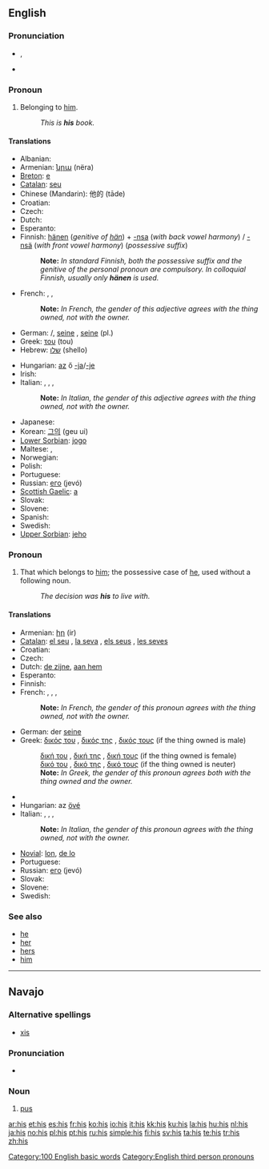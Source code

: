 {{wikipedia}}
{{also|His}}
==English==

{{rank|that|was|he|10|his|with|is|it}}

===Pronunciation===
* {{IPA|/hɪz/}}, {{SAMPA|/hIz/}}
* {{audio|en-us-his.ogg|Audio (US)}}
*: {{rhymes|ɪz}}

===Pronoun===
{{en-pron|desc=possessive pronoun}}

# {{context|attributive}} Belonging to [[him]].
#: ''This is '''his''' book.''

====Translations====
{{trans-top|attributive: belonging to him}}
* Albanian: {{t-|sq|tij|xs=Albanian}}
* Armenian: [[նրա]] (nëra)
* [[Breton]]: [[e]]
* [[Catalan]]: [[seu]]
* Chinese (Mandarin): 他的 (tāde)
* Croatian: {{t-|hr|svoj}}
* Czech: {{t+|cs|jeho}}
* Dutch: {{t+|nl|zijn|m}}
* Esperanto: {{t+|eo|lia|xs=Esperanto}}
* Finnish: [[hänen]] (''genitive of [[hän]]'') + [[-nsa#Finnish|-nsa]] (''with back vowel harmony'') / [[-nsä#Finnish|-nsä]] (''with front vowel harmony'') (''possessive suffix'')
*: '''Note: ''' ''In standard Finnish, both the possessive suffix and the genitive of the personal pronoun are compulsory. In colloquial Finnish, usually only '''hänen''' is used.''
* French: {{t+|fr|son|m}}, {{t+|fr|sa|f}}, {{t+|fr|ses|p}}
*: '''Note: ''' ''In French, the gender of this adjective agrees with the thing owned, not with the owner.''
* German: {{t+|de|sein}} {{m}}/{{n}}, [[seine]] {{f}}, [[seine]] (pl.)
* Greek: [[του]] (tou) {{m}}
* Hebrew: [[שלו]] (shello)
{{trans-mid}}
* Hungarian: [[az]] ő [[-ja]]/[[-je]]
* Irish: {{t+|ga|a|xs=Irish}}
* Italian: {{t+|it|suo|m}}, {{t+|it|sua|f}}, {{t+|it|suoi|p}}, {{t-|it|sue|f|p}}
*: '''Note: ''' ''In Italian, the gender of this adjective agrees with the thing owned, not with the owner.''
* Japanese: {{t-|ja|彼の|sc=Jpan}}
* Korean: [[그의]] (geu ui)
* [[Lower Sorbian]]: [[jogo]]
* Maltese: {{t-|mt|tiegħu|xs=Maltese}}, {{t-|mt|tagħhom|p|xs=Maltese}}
* Norwegian: {{t-|no|hans}}
* Polish: {{t+|pl|jego}}
* Portuguese: {{t+|pt|seu}}
* Russian: [[его]] (jevó)
* [[Scottish Gaelic]]: [[a]]
* Slovak: {{t-|sk|jeho}}
* Slovene: {{t-|sl|svoj}}
* Spanish: {{t+|es|su}}
* Swedish: {{t+|sv|hans}}
* [[Upper Sorbian]]: [[jeho#Upper Sorbian|jeho]]
{{trans-bottom}}

===Pronoun===
{{en-pron|desc=possessive pronoun}}

# That which belongs to [[him]]; the possessive case of [[he]], used without a following noun.
#: ''The decision was '''his''' to live with.''

====Translations====
{{trans-top|that which belongs to him}}
* Armenian: [[իր]] (ir)
* [[Catalan]]: [[el seu]] {{m}}, [[la seva]] {{f}}, [[els seus]] {{p}}, [[les seves]] {{f|p}}
* Croatian: {{t+|hr|njegov}}
* Czech: {{t+|cs|jeho}}
* Dutch: [[de zijne]], [[aan hem]]
* Esperanto: {{t+|eo|lia|xs=Esperanto}}
* Finnish: {{t+|fi|hänen}}
* French: {{t+|fr|le sien|m}}, {{t+|fr|la sienne|f}}, {{t+|fr|les siens|p}}, {{t+|fr|les siennes|f|p}}
*: '''Note: ''' ''In French, the gender of this pronoun agrees with the thing owned, not with the owner.''
* German: der [[seine]]
* Greek: [[δικός του]] {{m}}, [[δικός της]] {{f}}, [[δικός τους]] {{p}} (if the thing owned is male)
*: [[δική του]] {{m}}, [[δική της]] {{f}}, [[δική τους]] {{p}} (if the thing owned is female)
*: [[δικό του]] {{m}}, [[δικό της]] {{f}}, [[δικό τους]] {{p}} (if the thing owned is neuter)
*: '''Note: ''' ''In Greek, the gender of this pronoun agrees both with the thing owned and the owner.''
{{trans-mid}}
* {{trreq|Hebrew}}
* Hungarian: az [[övé]]
* Italian: {{t-|it|il suo|m}}, {{t-|it|la sua|f}}, {{t-|it|i suoi|p}}, {{t-|it|le sue|f|p}}
*: '''Note: ''' ''In Italian, the gender of this pronoun agrees with the thing owned, not with the owner.''
* [[Novial]]: [[lon]], [[de lo]]
* Portuguese: {{t+|pt|dele}}
* Russian: [[его]] (jevó)
* Slovak: {{t-|sk|jeho}}
* Slovene: {{t+|sl|njegov}}
* Swedish: {{t+|sv|hans}}
{{trans-bottom}}

===See also===
* [[he]]
* [[her]]
* [[hers]]
* [[him]]

[[Category:100 English basic words]]
[[Category:English third person pronouns]]

----

==Navajo==

===Alternative spellings===
* [[xis]] {{i|in older Americanist literature}}

===Pronunciation===
* {{IPA|[xɪ̀s]|lang=nv}}

===Noun===
{{infl|nv|noun}}

# [[pus]]

[[ar:his]]
[[et:his]]
[[es:his]]
[[fr:his]]
[[ko:his]]
[[io:his]]
[[it:his]]
[[kk:his]]
[[ku:his]]
[[la:his]]
[[hu:his]]
[[nl:his]]
[[ja:his]]
[[no:his]]
[[pl:his]]
[[pt:his]]
[[ru:his]]
[[simple:his]]
[[fi:his]]
[[sv:his]]
[[ta:his]]
[[te:his]]
[[tr:his]]
[[zh:his]]